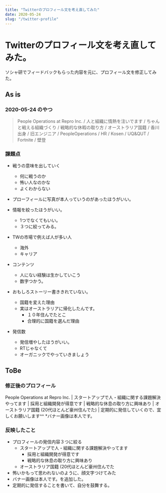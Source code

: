 ```yaml
---
title: "Twitterのプロフィール文を考え直してみた"
date: 2020-05-24
slug: "/twitter-profile"
---
```


# Twitterのプロフィール文を考え直してみた。
ソシャ研でフィードバックもらった内容を元に、プロフィール文を修正してみた。

## As is
### 2020-05-24 のやつ


>People Operations at Repro Inc. / 人と組織に情熱を注いでます / ちゃんと戦える組織づくり / 戦略的な休暇の取り方 / オーストラリア国籍 / 香川出身 / 旧エンジニア / PeopleOperations / HR / Kosen / UQ&QUT / Fortnite / 壁登


### 課題点
- 戦うの意味を出していく
	- 何に戦うのか
	- 怖い人なのかな
	- よくわからない

- プローフィールに写真が本人っていうのがあったほうがいい。
- 情報を絞ったほうがいい。
	- 1つでなくてもいい。
	- ３つに絞ってみる。

- TWの市場で例えば人が多い人
	- 海外
	- キャリア

- コンテンツ
	- 人にない経験は生かしていこう
	- 数字つかう。

- おもしろストーリー書ききれていない。
	- 国籍を変えた理由
	- 実はオーストラリアに帰化したんです。
		- １０年住んでたとこ
		- 合理的に国籍を選んだ理由

- 発信数
	- 発信増やしたほうがいい。
	- RTじゃなくて
	- オーガニックでやっていきましょう

## ToBe
### 修正後のプロフィール

People Operations at Repro Inc. | スタートアップで人・組織に関する課題解決やってます | 採用と組織開発が得意です | 戦略的な休息の取り方に興味あり | オーストラリア国籍 (20代ほとんど豪州住んでた) | 定期的に発信していくので、宜しくお願いします^^ *バナー画像は本人です。


### 反映したこと
- プロフィールの発信内容３つに絞る
	- スタートアップで人・組織に関する課題解決やってます
		-  採用と組織開発が得意です
		-  戦略的な休息の取り方に興味あり
	-  オーストラリア国籍 (20代ほとんど豪州住んでた
- 怖いかもって思われないのように、顔文字つけてみた
- バナー画像は本人です。を追加した。
- 定期的に発信することを書いて、自分を鼓舞する。
